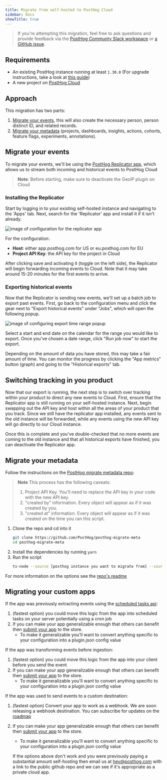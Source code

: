 ```yaml
---
title: Migrate from self-hosted to PostHog Cloud
sidebar: Docs
showTitle: true
---
```



> If you're attempting this migration, feel free to ask questions and provide feedback via the [PostHog Communty Slack workspace](/slack) or [a GitHub issue](https://github.com/PostHog/posthog.com/issues).

## Requirements

-   An existing PostHog instance running at least `1.30.0` (For upgrade instructions, take a look at [this guide](/docs/runbook/upgrading-posthog))
-   A new project on [PostHog Cloud](/docs/quickstart)

## Approach

This migration has two parts:

1. [Migrate your events](#migrate-your-events), this will also create the necessary person, person distinct ID, and related records.
2. [Migrate your metadata](#migrate-your-metadata) (projects, dashboards, insights, actions, cohorts, feature flags, experiments, annotations).

## Migrate your events

To migrate your events, we'll be using the [PostHog Replicator app](/docs/apps/replicator),
which allows us to stream both incoming and historical events to PostHog Cloud

> **Note**: Before starting, make sure to deactivate the GeoIP plugin on Cloud

### Installing the Replicator

Start by logging in to your existing self-hosted instance and navigating to the 'Apps' tab. Next, search for the 'Replicator' app and install it if it isn't already.

![image of configuration for the replicator app](../../images/docs/migrate/configure-replicator.png)

For the configuration:
- **Host**: either app.posthog.com for US or eu.posthog.com for EU
- **Project API Key**: the API key for the project in Cloud

After clicking save and activating it (toggle on the left side), the Replicator will begin forwarding incoming events to Cloud. Note that it may take around 15-20 minutes for the first events to arrive.

### Exporting historical events

Now that the Replicator is sending new events, we'll set up a batch job to export past events.
First, go back to the configuration menu and click the gear next to "Export historical events" under "Jobs", which will open the following popup.

![image of configuring export time range popup](../../images/docs/migrate/configure-exports.png)

Select a start and end date on the calendar for the range you would like to export.
Once you've chosen a date range, click "Run job now" to start the export.

Depending on the amount of data you have stored, this may take a fair amount of time. You can monitor the progress by clicking the "App metrics" button (graph) and going to the "Historical exports" tab.

## Switching tracking in you product

Now that our export is running, the next step is to switch over tracking within your product to direct any new events to Cloud. First, ensure that the Replicator app is still running on your self-hosted instance. Next, begin swapping out the API key and host within all the areas of your product that you track. Since we still have the replicator app installed, any events sent to the old instance will be forwarded, while any events using the new API key will go directly to our Cloud instance.

Once this is complete and you've double-checked that no more events are coming to the old instance and that all historical exports have finished, you can deactivate the Replicator app.

## Migrate your metadata

Follow the instructions on the [PostHog migrate metadata repo](https://github.com/PostHog/posthog-migrate-meta):

> **Note**
> This process has the following caveats:
> 1. Project API Key. You'll need to replace the API key in your code with the new API key.
> 2. "created by" information. Every object will appear as if it was created by you.
> 3. "created at" information. Every object will appear as if it was created on the time you ran this script.

1. Clone the repo and cd into it
    ```bash
    git clone https://github.com/PostHog/posthog-migrate-meta
    cd posthog-migrate-meta
    ```
2. Install the dependencies by running `yarn`
3. Run the script
    ```bash
    ts-node --source [posthog instance you want to migrate from] --sourcekey [personal api key for that instance] --destination [posthog instance you want to migrate to.] --destinationkey [personal api key for destination instance]
    ```

For more information on the options see the [repo's readme](https://github.com/PostHog/posthog-migrate-meta)

## Migrating your custom apps

If the app was previously extracting events using the [scheduled tasks api](/docs/apps/build/reference#scheduled-tasks):

1. (fastest option) you could move this logic from the app into scheduled tasks on your server potentially using a cron job
2. If you can make your app generalizable enough that others can benefit then [submit your app](https://posthog.com/docs/apps/build/tutorial#submitting-your-app) to the store.
    - To make it generalizable you'll want to convert anything specific to your configuration into a plugin.json config value

If the app was transforming events before ingestion:

1. (fastest option) you could move this logic from the app into your client before you send the event
2. If you can make your app generalizable enough that others can benefit then [submit your app](https://posthog.com/docs/apps/build/tutorial#submitting-your-app) to the store.
    - To make it generalizable you'll want to convert anything specific to your configuration into a plugin.json config value

If the app was used to send events to a custom destination:

1. (fastest option) Convert your app to work as a webhook. We are soon releasing a webhook destination. You can subscribe for updates on the [roadmap](https://github.com/PostHog/posthog/issues/13989)
2. If you can make your app generalizable enough that others can benefit then [submit your app](https://posthog.com/docs/apps/build/tutorial#submitting-your-app) to the store.

    - To make it generalizable you'll want to convert anything specific to your configuration into a plugin.json config value

    If the options above don't work and you were previously paying a substantial amount self-hosting then email us at [hey@posthog.com](mailto:hey@posthog.com) with a link to the public github repo and we can see if it's appropriate as a private cloud app.
